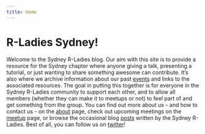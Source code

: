 ```yaml
---
title: Home
---
```



<!--
[<img src="/content/_index_files/R-LadiesGlobal.png" style="max-width:15%;min-width:40px;float:right;" alt="R Ladies Global" />](https://www.rladies.org/)
-->

# R-Ladies Sydney!

Welcome to the Sydney R-Ladies blog. Our aim with this site is to provide a resource for the Sydney chapter where anyone giving a talk, presenting a tutorial, or just wanting to share something awesome can contribute. It's also where we archive information about our past [events](./events/) and links to the associated resources. The goal in putting this together is for everyone in the Sydney R-Ladies community to support each other, and to allow all members (whether they can make it to meetups or not) to feel part of and get something from the group. You can find out more about us - and how to contact us - on the [about](./about/) page, check out upcoming meetings on the [meetup](https://www.meetup.com/en-AU/rladies-sydney/) page, or browse the occasional blog [posts](./posts/) written by the Sydney R-Ladies. Best of all, you can follow us on [twitter](https://twitter.com/RLadiesSydney)!
